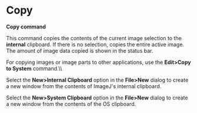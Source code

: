 = Copy =

'''Copy command'''

This command copies the contents of the current image selection to the '''internal''' clipboard. If there is no selection, copies the entire active image. The amount of image data copied is shown in the status bar. '''<br />'''

For copying images or image parts to other applications, use the '''Edit>Copy to System''' command.\\

Select the '''New>Internal Clipboard''' option in the '''File>New''' dialog to create a new window from the contents of ImageJ's internal clipboard.

Select the '''New>System Clipboard''' option in the '''File>New''' dialog to create a new window from the contents of the OS clipboard.
